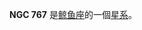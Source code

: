 {{NGCInfoBox|NGCID=NGC 767|發現者=法蘭斯·萊文沃思|發現日期=1886年-月-日|其他編號=MCG -2-6-10,KUG 0156-098 IRAS01563-0949|曆元=J2000.0|赤經=1時58分50.8秒
|赤緯=-9°35'14"|星座=鲸鱼座|星體=星系|星等=14.5|表面亮度=13.5|藍等=15.3}}

'''NGC 767''' 是[[鲸鱼座|鲸鱼座]]的一個[[星系|星系]]。

{{NGCReference|767}}
{{Catalogs|NGC=767}}

{{Galaxy-stub}}